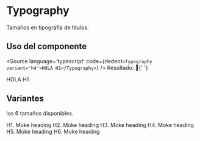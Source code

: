 

<Meta title='Atoms/Typography' component={Typography} />

# Typography

Tamaños en tipografía de titulos.

## Uso del componente

<Source
  language='typescript'
  code={dedent`
    <Typography variant='h4'>HOLA H1</Typography>
  `}
/>
Resultado: 🤗{' '}

<Typography variant='h4'>HOLA H1</Typography>

## Variantes

los 6 tamaños disponibles.

<Canvas>
  <Story name='H1'>
    <Typography variant='h1'>H1. Moke heading</Typography>
  </Story>
  <Story name='H2'>
    <Typography variant='h2'>H2. Moke heading</Typography>
  </Story>
  <Story name='H3'>
    <Typography variant='h3'>H3. Moke heading</Typography>
  </Story>
  <Story name='H4'>
    <Typography variant='h4'>H4. Moke heading</Typography>
  </Story>
  <Story name='H5'>
    <Typography variant='h5'>H5. Moke heading</Typography>
  </Story>
  <Story name='H6'>
    <Typography variant='h6'>H6. Moke heading</Typography>
  </Story>
</Canvas>

